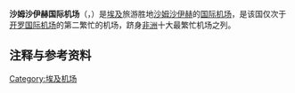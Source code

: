 {{coord|27|58|38|N|034|23|41|E|type:airport_region:EG|display=title}}
{{Infobox Airport
| airport_name = <center>沙姆沙伊赫国际机场<br><small>{{rtl-lang|ar|مطار شرم الشيخ الدولي}}</small></center>
| image        = Sharm el-Sheikh International Airport.jpg
| caption      = 沙姆沙伊赫国际机场2号航站楼
| IATA         = SSH
| ICAO         = HESH
| type         = [[民用航空|民用]]
| owner        = 
| run by       = 埃及政府
| city         = [[埃及|埃及]][[沙姆沙伊赫|沙姆沙伊赫]]
| location     = 
| elevation    = 44米
| website      = 
| metric-rwy   = y
| r1-number    = 04L/22R
| r1-length-m  = 3,081
| r1-length-f  = 10,108
| r1-surface   = [[瀝青|瀝青]]
| r2-number    = 04R/22L
| r2-length-m  = 3,081
| r2-length-f  = 10,108
| r2-surface   = 瀝青
| stat-year    = 2007
| stat1-header = 客運量
| stat1-data   = 6,424,851
| footnotes    = Source: [[DAFIF|DAFIF]]<ref name=WAD>{{WAD|HESH|source=[[DAFIF|DAFIF]]}}</ref><ref name=GCM>{{GCM|SSH|source=[[DAFIF|DAFIF]]}}</ref>
}}

'''沙姆沙伊赫国际机场'''（{{lang-ar|مطار شرم الشيخ الدولي}}，{{airport codes|SSH|HESH}}）是[[埃及|埃及]]旅游胜地[[沙姆沙伊赫|沙姆沙伊赫]]的[[国际机场|国际]][[机场|机场]]，是该国仅次于[[开罗国际机场|开罗国际机场]]的第二繁忙的机场，跻身[[非洲|非洲]]十大最繁忙机场之列。

==注释与参考资料==
<references />

[[Category:埃及机场|Category:埃及机场]]